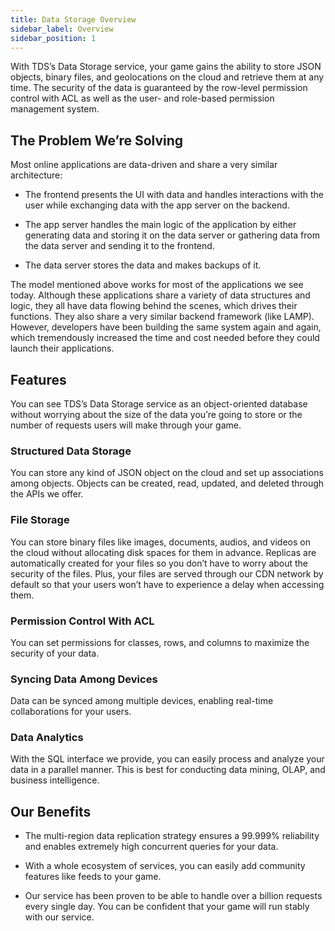 ```yaml
---
title: Data Storage Overview
sidebar_label: Overview
sidebar_position: 1
---
```


With TDS’s Data Storage service, your game gains the ability to store JSON objects, binary files, and geolocations on the cloud and retrieve them at any time. The security of the data is guaranteed by the row-level permission control with ACL as well as the user- and role-based permission management system.

## The Problem We’re Solving

Most online applications are data-driven and share a very similar architecture:

- The frontend presents the UI with data and handles interactions with the user while exchanging data with the app server on the backend.

- The app server handles the main logic of the application by either generating data and storing it on the data server or gathering data from the data server and sending it to the frontend.

- The data server stores the data and makes backups of it.

The model mentioned above works for most of the applications we see today. Although these applications share a variety of data structures and logic, they all have data flowing behind the scenes, which drives their functions. They also share a very similar backend framework (like LAMP). However, developers have been building the same system again and again, which tremendously increased the time and cost needed before they could launch their applications.

## Features

You can see TDS’s Data Storage service as an object-oriented database without worrying about the size of the data you’re going to store or the number of requests users will make through your game.

### Structured Data Storage

You can store any kind of JSON object on the cloud and set up associations among objects. Objects can be created, read, updated, and deleted through the APIs we offer.

### File Storage

You can store binary files like images, documents, audios, and videos on the cloud without allocating disk spaces for them in advance. Replicas are automatically created for your files so you don’t have to worry about the security of the files. Plus, your files are served through our CDN network by default so that your users won’t have to experience a delay when accessing them.

### Permission Control With ACL

You can set permissions for classes, rows, and columns to maximize the security of your data.

### Syncing Data Among Devices

Data can be synced among multiple devices, enabling real-time collaborations for your users.

### Data Analytics

With the SQL interface we provide, you can easily process and analyze your data in a parallel manner. This is best for conducting data mining, OLAP, and business intelligence.

## Our Benefits

- The multi-region data replication strategy ensures a 99.999% reliability and enables extremely high concurrent queries for your data.

- With a whole ecosystem of services, you can easily add community features like feeds to your game.

- Our service has been proven to be able to handle over a billion requests every single day. You can be confident that your game will run stably with our service.
